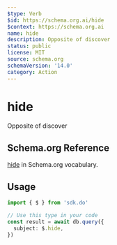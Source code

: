 ```yaml
---
$type: Verb
$id: https://schema.org.ai/hide
$context: https://schema.org.ai
name: hide
description: Opposite of discover
status: public
license: MIT
source: schema.org
schemaVersion: '14.0'
category: Action
---
```


# hide

Opposite of discover

## Schema.org Reference

[hide](https://schema.org/DiscoverAction) in Schema.org vocabulary.

## Usage

```typescript
import { $ } from 'sdk.do'

// Use this type in your code
const result = await db.query({
  subject: $.hide,
})
```
